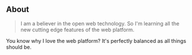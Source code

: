 ## About

> I am a believer in the open web technology. So I'm learning all the new cutting edge features of the web platform.

You know why I love the web platform? It's perfectly balanced as all things should be. 
